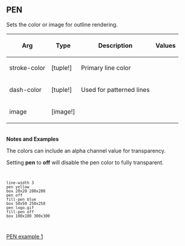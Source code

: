 == PEN== 

Sets the color or image for outline rendering.

{| cellspacing="1" cellpadding="4" border="0" style="background: black; color: black"
! bgcolor="silver" | Arg 
! bgcolor="silver" | Type 
! bgcolor="silver" | Description
! bgcolor="silver" | Values
|- 
| bgcolor="white" | stroke-color
| bgcolor="white" | [tuple!]
| bgcolor="white" | Primary line color
| bgcolor="white" | 
|- 
| bgcolor="white" | dash-color
| bgcolor="white" | [tuple!]
| bgcolor="white" | Used for patterned lines
| bgcolor="white" | 
|- 
| bgcolor="white" | image
| bgcolor="white" | [image!]
| bgcolor="white" | 
| bgcolor="white" | 
|}
<br>'''Notes and Examples'''
<p>The colors can include an alpha channel value for transparency.</p>
<p>Setting '''pen''' to '''off''' will disable the pen color to fully transparent.</p>
<code><pre>
line-width 3
pen yellow
box 20x20 200x200
pen off
fill-pen blue
box 50x50 250x250
pen logo.gif
fill-pen off
box 100x100 300x300
</pre></code>
[[images/PEN-1.png|PEN example 1]]

<br>